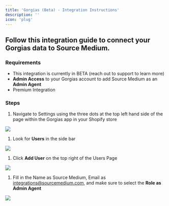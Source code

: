 ```yaml
---
title: 'Gorgias (Beta) - Integration Instructions'
description: ''
icon: 'plug'
---
```


## Follow this integration guide to connect your Gorgias data to Source Medium.

### Requirements

- This integration is currently in BETA (reach out to support to learn more)
- **Admin Access** to your Gorgias account to add Source Medium as an **Admin Agent**
- Premium Integration

### Steps

1. Navigate to Settings using the three dots at the top left hand side of the page within the Gorgias app in your Shopify store

![](/images/article-imgs/gorgias-integration/Untitled.png)

1. Look for **Users** in the side bar 

![](/images/article-imgs/gorgias-integration/Untitled1.png)

1. Click **Add User** on the top right of the Users Page

![](/images/article-imgs/gorgias-integration/Untitled2.png)

1. Fill in the Name as Source Medium, Email as integrations@sourcemedium.com, and make sure to select the **Role as Admin Agent**

![](/images/article-imgs/gorgias-integration/Untitled3.png)